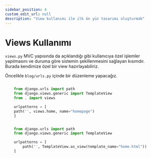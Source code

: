 ```yaml
---
sidebar_position: 4
custom_edit_url: null
description: "View kullanımı ile ilk ön yüz tasarımı oluşturmak"
---
```



# Views Kullanımı

`views.py` MVC yapısında da açıklandığı gibi kullanıcıya özel işlemler yapılmasını ve duruma göre sistemin şekillenmesini sağlayan kısımdır. Burada kendimize özel bir view hazırlayabiliriz.

Öncelikle `blog/urls.py` içinde bir düzenleme yapacağız.

<Tabs>
  <TabItem value="urls" label="blog/urls.py" default>

```python

    from django.urls import path
    from django.views.generic import TemplateView
    from . import views

    urlpatterns = [
    path('', views.home, name="homepage")
    ]

```
  </TabItem>
  <TabItem value="views" label="blog/views.py">

```python

    from django.urls import path
    from django.views.generic import TemplateView

    urlpatterns = [
        path('', TemplateView.as_view(template_name="home.html"))
    ]
    
```
  </TabItem>
</Tabs>